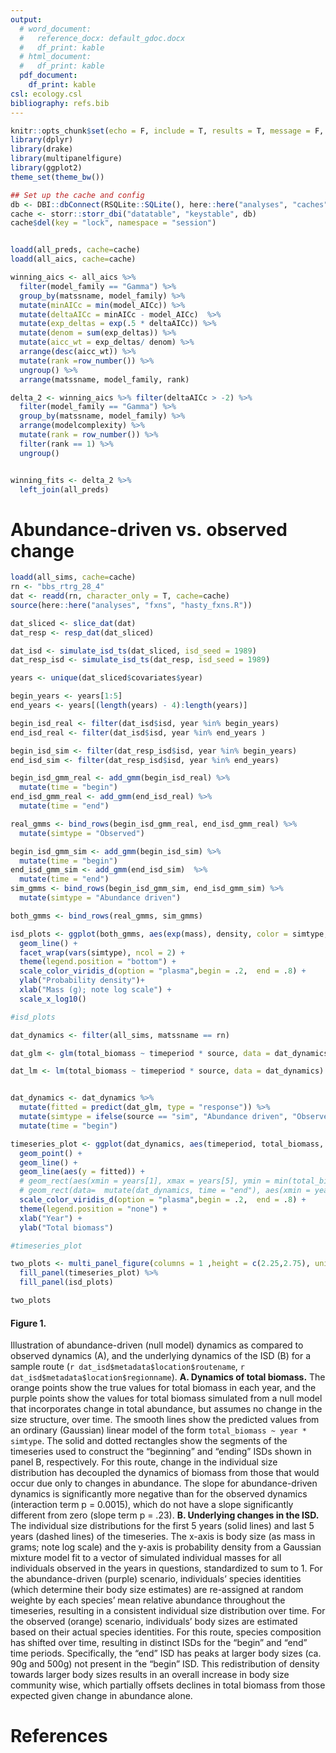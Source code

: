```yaml
---
output:
  # word_document:
  #   reference_docx: default_gdoc.docx
  #   df_print: kable
  # html_document:
  #   df_print: kable
  pdf_document: 
    df_print: kable
csl: ecology.csl
bibliography: refs.bib
---
```


```r
knitr::opts_chunk$set(echo = F, include = T, results = T, message = F, warning = F, eval = T, fig.dim = c(4,4))
library(dplyr)
library(drake)
library(multipanelfigure)
library(ggplot2)
theme_set(theme_bw())

## Set up the cache and config
db <- DBI::dbConnect(RSQLite::SQLite(), here::here("analyses", "caches", "all_hasty_toy.sqlite"))
cache <- storr::storr_dbi("datatable", "keystable", db)
cache$del(key = "lock", namespace = "session")


loadd(all_preds, cache=cache)
loadd(all_aics, cache=cache)

winning_aics <- all_aics %>%
  filter(model_family == "Gamma") %>%
  group_by(matssname, model_family) %>%
  mutate(minAICc = min(model_AICc)) %>%
  mutate(deltaAICc = minAICc - model_AICc)  %>%
  mutate(exp_deltas = exp(.5 * deltaAICc)) %>%
  mutate(denom = sum(exp_deltas)) %>%
  mutate(aicc_wt = exp_deltas/ denom) %>%
  arrange(desc(aicc_wt)) %>%
  mutate(rank =row_number()) %>%
  ungroup() %>%
  arrange(matssname, model_family, rank)

delta_2 <- winning_aics %>% filter(deltaAICc > -2) %>%
  filter(model_family == "Gamma") %>%
  group_by(matssname, model_family) %>%
  arrange(modelcomplexity) %>%
  mutate(rank = row_number()) %>%
  filter(rank == 1) %>%
  ungroup()


winning_fits <- delta_2 %>%
  left_join(all_preds) 
```

# Abundance-driven vs. observed change

```r

loadd(all_sims, cache=cache)
rn <- "bbs_rtrg_28_4"
dat <- readd(rn, character_only = T, cache=cache)
source(here::here("analyses", "fxns", "hasty_fxns.R"))

dat_sliced <- slice_dat(dat)
dat_resp <- resp_dat(dat_sliced)

dat_isd <- simulate_isd_ts(dat_sliced, isd_seed = 1989)
dat_resp_isd <- simulate_isd_ts(dat_resp, isd_seed = 1989)

years <- unique(dat_sliced$covariates$year)

begin_years <- years[1:5]
end_years <- years[(length(years) - 4):length(years)]

begin_isd_real <- filter(dat_isd$isd, year %in% begin_years)
end_isd_real <- filter(dat_isd$isd, year %in% end_years )

begin_isd_sim <- filter(dat_resp_isd$isd, year %in% begin_years)
end_isd_sim <- filter(dat_resp_isd$isd, year %in% end_years)

begin_isd_gmm_real <- add_gmm(begin_isd_real) %>%
  mutate(time = "begin")
end_isd_gmm_real <- add_gmm(end_isd_real) %>%
  mutate(time = "end")

real_gmms <- bind_rows(begin_isd_gmm_real, end_isd_gmm_real) %>%
  mutate(simtype = "Observed")

begin_isd_gmm_sim <- add_gmm(begin_isd_sim) %>%
  mutate(time = "begin")
end_isd_gmm_sim <- add_gmm(end_isd_sim)  %>%
  mutate(time = "end")
sim_gmms <- bind_rows(begin_isd_gmm_sim, end_isd_gmm_sim) %>%
  mutate(simtype = "Abundance driven")

both_gmms <- bind_rows(real_gmms, sim_gmms)
```

```r
isd_plots <- ggplot(both_gmms, aes(exp(mass), density, color = simtype, linetype = time)) + 
  geom_line() + 
  facet_wrap(vars(simtype), ncol = 2) + 
  theme(legend.position = "bottom") + 
  scale_color_viridis_d(option = "plasma",begin = .2,  end = .8) + 
  ylab("Probability density")+ 
  xlab("Mass (g); note log scale") +
  scale_x_log10()

#isd_plots

```

```r


dat_dynamics <- filter(all_sims, matssname == rn)

dat_glm <- glm(total_biomass ~ timeperiod * source, data = dat_dynamics)

dat_lm <- lm(total_biomass ~ timeperiod * source, data = dat_dynamics)


dat_dynamics <- dat_dynamics %>%
  mutate(fitted = predict(dat_glm, type = "response")) %>%
  mutate(simtype = ifelse(source == "sim", "Abundance driven", "Observed")) %>%
  mutate(time = "begin") 

timeseries_plot <- ggplot(dat_dynamics, aes(timeperiod, total_biomass, color = simtype)) +
  geom_point() + 
  geom_line() + 
  geom_line(aes(y = fitted)) + 
  # geom_rect(aes(xmin = years[1], xmax = years[5], ymin = min(total_biomass), ymax = max(total_biomass), time = "begin"), alpha = 0, color = "black")+ 
  # geom_rect(data=  mutate(dat_dynamics, time = "end"), aes(xmin = years[length(years) - 4], xmax = years[length(years)], ymin = min(total_biomass), ymax = max(total_biomass),linetype = time), alpha = 0, color = "black")+
  scale_color_viridis_d(option = "plasma",begin = .2,  end = .8) + 
  theme(legend.position = "none") +
  xlab("Year") +
  ylab("Total biomass")

#timeseries_plot
```

```r
two_plots <- multi_panel_figure(columns = 1 ,height = c(2.25,2.75), unit = "in") %>%
  fill_panel(timeseries_plot) %>%
  fill_panel(isd_plots)

two_plots
```

#### Figure 1. 

Illustration of abundance-driven (null model) dynamics as compared to observed dynamics (A), and the underlying dynamics of the ISD (B) for a sample route (`r dat_isd$metadata$location$routename`, `r dat_isd$metadata$location$regionname`). **A. Dynamics of total biomass.** The orange points show the true values for total biomass in each year, and the purple points show the values for total biomass simulated from a null model that incorporates change in total abundance, but assumes no change in the size structure, over time. The smooth lines show the predicted values from an ordinary (Gaussian) linear model of the form `total_biomass ~ year * simtype`. <!-- Using gaussian here because it is easier to interpret directly and compute r2. results are the same if you use Gamma --> The solid and dotted rectangles show the segments of the timeseries used to construct the "beginning" and "ending" ISDs shown in panel B, respectively. For this route, change in the individual size distribution has decoupled the dynamics of biomass from those that would occur due only to changes in abundance. The slope for abundance-driven dynamics is significantly more negative than for the observed dynamics (interaction term p = 0.0015), which do not have a slope significantly different from zero (slope term p = .23). **B. Underlying changes in the ISD.** The individual size distributions for the first 5 years (solid lines) and last 5 years (dashed lines) of the timeseries. The x-axis is body size (as mass in grams; note log scale) and the y-axis is probability density from a Gaussian mixture model fit to a vector of simulated individual masses for all individuals observed in the years in questions, standardized to sum to 1. For the abundance-driven (purple) scenario, individuals' species identities (which determine their body size estimates) are re-assigned at random weighte by each species' mean relative abundance throughout the timeseries, resulting in a consistent individual size distribution over time. For the observed (orange) scenario, individuals' body sizes are estimated based on their actual species identities. For this route, species composition has shifted over time, resulting in distinct ISDs for the "begin" and "end" time periods. Specifically, the "end" ISD has peaks at larger body sizes (ca. 90g and 500g) not present in the "begin" ISD. This redistribution of density towards larger body sizes results in an overall increase in body size community wise, which partially offsets declines in total biomass from those expected given change in abundance alone. 

<!-- # Biomass -->

<!-- ## Model outcomes -->

<!-- Overall proportion of routes with winning models: -->

<!-- ```{r, results =T} -->

<!-- winning_fits %>% group_by(model_family, model_formula) %>% tally() %>% -->
<!--   mutate(prop = n / sum(n)) -->

<!-- ``` -->

<!-- Of models with slope term, the proportion for which abundance and biomass are increasing: -->

<!-- ```{r} -->
<!-- slope_winning_fits <- winning_fits %>% -->
<!--   filter(modelcomplexity > 1) -->

<!-- interaction_winning_fits <- winning_fits %>% -->
<!--   filter(modelcomplexity > 2) -->

<!-- slope_winning_fits %>% -->
<!--   mutate(abundance_increasing = ratio_sim > 1) %>% -->
<!--   group_by(abundance_increasing) %>% -->
<!--   tally() %>% -->
<!--   mutate(prop = n / sum(n)) -->


<!-- slope_winning_fits %>% -->
<!--   mutate(biomass_increasing = ratio_real > 1) %>% -->
<!--   group_by(biomass_increasing) %>% -->
<!--   tally() %>% -->
<!--   mutate(prop = n / sum(n)) -->
<!-- ``` -->


<!-- Restricted to models with an *interaction*: -->

<!-- ```{r} -->
<!-- interaction_winning_fits %>% -->
<!--   mutate(abundance_increasing = ratio_sim > 1) %>% -->
<!--   group_by(abundance_increasing) %>% -->
<!--   tally() %>% -->
<!--   mutate(prop = n / sum(n)) -->


<!-- interaction_winning_fits %>% -->
<!--   mutate(biomass_increasing = ratio_real > 1) %>% -->
<!--   group_by(biomass_increasing) %>% -->
<!--   tally() %>% -->
<!--   mutate(prop = n / sum(n)) -->

<!-- ``` -->

<!-- ## Direction and magnitude of slopes -->

<!-- ```{r} -->
<!-- ggplot(slope_winning_fits, aes(ratio_sim)) + geom_histogram() + scale_x_log10() + geom_vline(xintercept = 1) + ggtitle("Abundance-driven (null model) slope") -->

<!-- ``` -->

<!-- ```{r} -->
<!-- ggplot(slope_winning_fits, aes(ratio_real)) + geom_histogram() + scale_x_log10() + geom_vline(xintercept = 1) + ggtitle("Observed slope") -->

<!-- ``` -->

<!-- ## Direction of decoupling -->

<!-- ```{r, fig.dim= c(4,4)} -->

<!-- interaction_all_fits <- all_preds %>% group_by_all() %>% filter( grepl( "* source",model_formula), model_family == "Gamma") %>% mutate(plus = substr(model_formula, 12,12) == "+") %>% filter(!plus) %>% ungroup() %>% -->
<!--   left_join(select(winning_fits, matssname, model_formula) %>% rename(winning_formula = model_formula)) -->

<!-- ggplot(interaction_all_fits, aes(ratio_sim, ratio_real)) + geom_point(alpha = .2) + geom_point(data = filter(interaction_all_fits, winning_formula != "1"), aes(color = winning_formula), alpha = .5) + scale_y_log10() + scale_x_log10() + scale_color_viridis_d(end = .8) + theme(legend.position = "bottom") + geom_abline(intercept = 0, slope = 1) + geom_vline(xintercept = 1) + geom_hline(yintercept = 1) -->

<!-- ``` -->
<!-- \newpage -->
<!-- # Energy use  -->
<!-- ```{r} -->
<!-- loadd(all_preds_energy, cache=cache) -->
<!-- loadd(all_aics_energy, cache=cache) -->

<!-- winning_aics_energy <- all_aics_energy %>% -->
<!--   filter(model_family == "Gamma") %>% -->
<!--   group_by(matssname, model_family) %>% -->
<!--   mutate(minAICc = min(model_AICc)) %>% -->
<!--   mutate(deltaAICc = minAICc - model_AICc)  %>% -->
<!--   mutate(exp_deltas = exp(.5 * deltaAICc)) %>% -->
<!--   mutate(denom = sum(exp_deltas)) %>% -->
<!--   mutate(aicc_wt = exp_deltas/ denom) %>% -->
<!--   arrange(desc(aicc_wt)) %>% -->
<!--   mutate(rank =row_number()) %>% -->
<!--   ungroup() %>% -->
<!--   arrange(matssname, model_family, rank) -->

<!-- delta_2_energy <- winning_aics_energy %>% filter(deltaAICc > -2) %>% -->
<!--   filter(model_family == "Gamma") %>% -->
<!--   group_by(matssname, model_family) %>% -->
<!--   arrange(modelcomplexity) %>% -->
<!--   mutate(rank = row_number()) %>% -->
<!--   filter(rank == 1) %>% -->
<!--   ungroup() -->


<!-- winning_fits_energy <- delta_2_energy %>% -->
<!--   left_join(all_preds_energy)  -->
<!-- ``` -->


<!-- ## Model outcomes -->

<!-- Overall proportion of routes with winning models: -->

<!-- ```{r, results =T} -->

<!-- winning_fits_energy %>% group_by(model_family, model_formula) %>% tally() %>% -->
<!--   mutate(prop = n / sum(n)) -->

<!-- ``` -->

<!-- Of models with slope term, the proportion for which abundance and biomass are increasing: -->

<!-- ```{r} -->
<!-- slope_winning_fits_energy <- winning_fits_energy %>% -->
<!--   filter(modelcomplexity > 1) -->

<!-- interaction_winning_fits_energy <- winning_fits_energy %>% -->
<!--   filter(modelcomplexity > 2) -->

<!-- slope_winning_fits_energy %>% -->
<!--   mutate(abundance_increasing = ratio_sim > 1) %>% -->
<!--   group_by(abundance_increasing) %>% -->
<!--   tally() %>% -->
<!--   mutate(prop = n / sum(n)) -->


<!-- slope_winning_fits_energy %>% -->
<!--   mutate(energy_increasing = ratio_real > 1) %>% -->
<!--   group_by(energy_increasing) %>% -->
<!--   tally() %>% -->
<!--   mutate(prop = n / sum(n)) -->
<!-- ``` -->


<!-- Restricted to models with an *interaction*: -->

<!-- ```{r} -->
<!-- interaction_winning_fits_energy %>% -->
<!--   mutate(abundance_increasing = ratio_sim > 1) %>% -->
<!--   group_by(abundance_increasing) %>% -->
<!--   tally() %>% -->
<!--   mutate(prop = n / sum(n)) -->


<!-- interaction_winning_fits_energy %>% -->
<!--   mutate(energy_increasing = ratio_real > 1) %>% -->
<!--   group_by(energy_increasing) %>% -->
<!--   tally() %>% -->
<!--   mutate(prop = n / sum(n)) -->

<!-- ``` -->

<!-- ## Direction and magnitude of slopes -->

<!-- ```{r} -->
<!-- ggplot(slope_winning_fits_energy, aes(ratio_sim)) + geom_histogram() + scale_x_log10() + geom_vline(xintercept = 1) + ggtitle("Abundance-driven (null model) slope") -->
<!-- ``` -->

<!-- ```{r} -->

<!-- ggplot(slope_winning_fits_energy, aes(ratio_real)) + geom_histogram() + scale_x_log10() + geom_vline(xintercept = 1) + ggtitle("Observed slope") -->

<!-- ``` -->

<!-- ## Direction of decoupling -->

<!-- ```{r, fig.dim= c(4,4)} -->

<!-- interaction_all_fits_energy <- all_preds_energy %>% group_by_all() %>% filter( grepl( "* source",model_formula), model_family == "Gamma") %>% mutate(plus = substr(model_formula, 12,12) == "+") %>% filter(!plus) %>% ungroup() %>% -->
<!--   left_join(select(winning_fits_energy, matssname, model_formula) %>% rename(winning_formula = model_formula)) -->

<!-- ggplot(interaction_all_fits_energy, aes(ratio_sim, ratio_real)) + geom_point(alpha = .2) + geom_point(data = filter(interaction_all_fits_energy, winning_formula != "1"), aes(color = winning_formula), alpha = .5) + scale_y_log10() + scale_x_log10() + scale_color_viridis_d(end = .8) + theme(legend.position = "bottom") + geom_abline(intercept = 0, slope = 1) + geom_vline(xintercept = 1) + geom_hline(yintercept = 1) -->

<!-- ``` -->

<!-- ## Change in mean body size -->

<!-- ```{r} -->

<!-- loadd(all_isd_compares, cache =cache) -->

<!-- winning_fits <- winning_fits %>% left_join(all_isd_compares) -->


<!-- ggplot(winning_fits, aes(real_mass_ratio, color = model_formula, fill= model_formula)) + geom_histogram() + facet_wrap(vars(model_formula), scales = 'free_y', ncol = 1) -->


<!-- ``` -->

<!-- ## ISD overlap -->

<!-- ```{r} -->


<!-- ggplot(winning_fits, aes(real_overlap, color = model_formula, fill = model_formula)) + geom_histogram() + facet_wrap(vars(model_formula), scales = 'free_y', ncol = 1) -->

<!-- isd_glm <- glm(real_overlap ~ model_formula, family = "binomial", data = winning_fits) -->
<!-- #  -->
<!-- # AIC(isd_glm) -->
<!-- # AIC(glm(real_overlap ~ 1, family = "binomial", data = winning_fits)) -->

<!-- glm_cor <- cor(predict(isd_glm, type = "response"), isd_glm$model[,1]) ^ 2 -->
<!-- ``` -->

<!-- R2 of binomial GLM `overlap ~ model_formula` (which does not beat a `overlap ~ 1` via AIC, FYI) -->

<!-- ```{r} -->
<!-- glm_cor -->
<!-- ``` -->

<!-- # Goodness of fit of models -->

<!-- ```{r} -->

<!-- ggplot(winning_fits, aes(model_cor_squared)) + geom_histogram() + facet_wrap(vars(model_formula), scales = "free_y") -->

<!-- ggplot(winning_fits_energy, aes(model_cor_squared)) + geom_histogram() + facet_wrap(vars(model_formula), scales = "free_y") -->

<!-- ``` -->


<!-- ## -->
\newpage
# References
